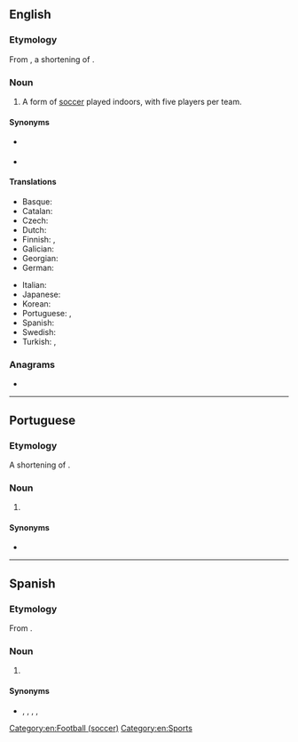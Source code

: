 ==English==
{{wikipedia}}

===Etymology===
From {{bor|en|pt|futsal}}, a shortening of {{m|pt|[[futebol]] de [[salão]]|lit=hall football}}.

===Noun===
{{en-noun|-}}

# A form of [[soccer]] played indoors, with five players per team.

====Synonyms====
* {{l|en|five-a-side}} {{l|en|football}}
* {{l|en|indoor soccer}}

====Translations====
{{trans-top|form of soccer}}
* Basque: {{t|eu|areto-futbol}}
* Catalan: {{t+|ca|futbol sala|m}}
* Czech: {{t+|cs|futsal|m}}
* Dutch: {{t+|nl|zaalvoetbal|n}}
* Finnish: {{t|fi|salijalkapallo}}, {{t|fi|futsal}}
* Galician: {{t|gl|fútbol sala}}
* Georgian: {{t|ka|ფუტსალი}}
* German: {{t+|de|Futsal|m}}
{{trans-mid}}
* Italian: {{t+|it|calcetto|m}}
* Japanese: {{t+|ja|フットサル|tr=futtosaru|sc=Jpan}}
* Korean: {{t+|ko|풋살|sc=Kore}}
* Portuguese: {{t+|pt|futsal}}, {{t+|pt|futebol de salão}}
* Spanish: {{t|es|fútbol sala}}
* Swedish: {{t|sv|futsal}}
* Turkish: {{t|tr|futsal}}, {{t|tr|salon futbolu}}
{{trans-bottom}}

===Anagrams===
* {{anagrams|en|faults|flatus|ustalf}}

[[Category:en:Football (soccer)]]
[[Category:en:Sports]]

----

==Portuguese==
===Etymology===
A shortening of {{m|pt|futebol de salão|lit=hall football}}.
===Noun===
{{pt-noun|m|-}}

# {{l|en|futsal}} {{gloss|form of soccer}}

====Synonyms====
* {{l|pt|futebol de salão}}

{{C|pt|Sports}}

----

==Spanish==
===Etymology===
From {{bor|es|pt|futsal}}.
===Noun===
{{es-noun|m|-}}

# {{l|en|futsal}} {{gloss|form of soccer}}

====Synonyms====
* {{l|es|fútbol sala}}, {{l|es|fútbol de salón}}, {{l|es|fútsal}}, {{l|es|futsala}}, {{l|es|microfútbol}}

{{C|es|Sports}}